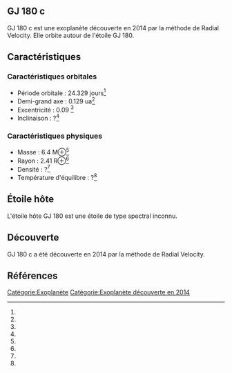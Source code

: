 == GJ 180 c ==

{{Infobox Exoplanète
| nom = GJ 180 c
| image = 
| légende = 
| étoile = GJ 180
| constellation = 
| ascension_droite = 
| déclinaison = 
| distance = ?
| type_spectral = ?
| masse = 6.4 M⊕<ref></ref>
| rayon = 2.41 R⊕<ref></ref>
| densité = ?<ref></ref>
| gravité = ?<ref></ref>
| température = ?<ref></ref>
| période = 24.329 j<ref></ref>
| demi_grand_axe = 0.129 ua<ref></ref>
| excentricité = 0.09 <ref></ref>
| inclinaison = ?<ref></ref>
| méthode_découverte = Radial Velocity
| date_découverte = 2014
| statut = Confirmée
}}

GJ 180 c est une exoplanète découverte en 2014 par la méthode de Radial Velocity. Elle orbite autour de l'étoile GJ 180.

== Caractéristiques ==

=== Caractéristiques orbitales ===
* Période orbitale : 24.329 jours<ref></ref>
* Demi-grand axe : 0.129 ua<ref></ref>
* Excentricité : 0.09 <ref></ref>
* Inclinaison : ?<ref></ref>

=== Caractéristiques physiques ===
* Masse : 6.4 M⊕<ref></ref>
* Rayon : 2.41 R⊕<ref></ref>
* Densité : ?<ref></ref>
* Température d'équilibre : ?<ref></ref>

== Étoile hôte ==

{{Infobox Étoile
| nom = GJ 180
| image = 
| légende = 
| constellation = 
| ascension_droite = 
| déclinaison = 
| distance = ?
| type_spectral = ?
| magnitude_absolue = 
| magnitude_apparente = 
| masse = ?<ref></ref>
| rayon = ?<ref></ref>
| température = ?<ref></ref>
| métallicité = ?<ref></ref>
| âge = ?<ref></ref>
}}

L'étoile hôte GJ 180 est une étoile de type spectral inconnu.

== Découverte ==

GJ 180 c a été découverte en 2014 par la méthode de Radial Velocity.

== Références ==
<references />

[[Catégorie:Exoplanète]]
[[Catégorie:Exoplanète découverte en 2014]]
